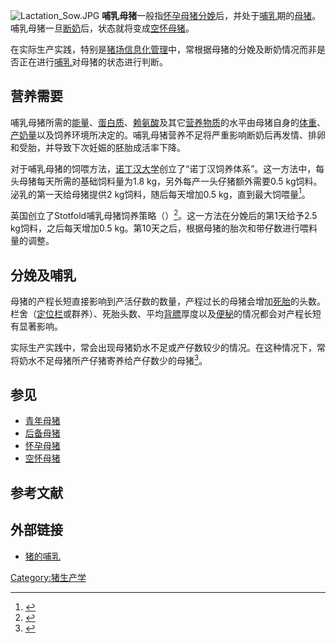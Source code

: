 [[File:Lactation_Sow.JPG|thumb]]
'''哺乳母猪'''一般指[[怀孕母猪|怀孕母猪]][[分娩|分娩]]后，并处于[[哺乳|哺乳]]期的[[母猪|母猪]]。哺乳母猪一旦[[断奶|断奶]]后，状态就将变成[[空怀母猪|空怀母猪]]。

在实际生产实践，特别是[[猪场信息化管理|猪场信息化管理]]中，常根据母猪的分娩及断奶情况而非是否正在进行[[哺乳|哺乳]]对母猪的状态进行判断。

== 营养需要 ==
哺乳母猪所需的[[能量|能量]]、[[蛋白质|蛋白质]]、[[赖氨酸|赖氨酸]]及其它[[营养物质|营养物质]]的水平由母猪自身的[[体重|体重]]、[[产奶量|产奶量]]以及饲养环境所决定的。哺乳母猪营养不足将严重影响断奶后再发情、排卵和受胎，并导致下次妊娠的胚胎成活率下降。

对于哺乳母猪的饲喂方法，[[诺丁汉大学|诺丁汉大学]]创立了“诺丁汉饲养体系”。这一方法中，每头母猪每天所需的基础饲料量为1.8 kg，另外每产一头仔猪额外需要0.5 kg饲料。泌乳的第一天给母猪提供2 kg饲料，随后每天增加0.5 kg，直到最大饲喂量<ref>{{cite book|author=WH Close|coauthors=DJA Cole|title=Nutrition of Sows and Boars|publisher={{le|诺丁汉大学出版社|Nottingham University Press}}|date=2003-06-30|edition=1|isbn=978-1897676530|language=en}}</ref>。

英国创立了Stotfold哺乳母猪饲养策略（{{lang|en|Stotfold sow lactation feeding strategy}}）<ref>{{cite book|author=John Carr|title=Garth Pig Stockmanship Standards|publisher=5M Enterprises|date=1998-05-01|chapter=Stotfold Lactation Feed Scale|isbn=978-0953015092|url=http://www.thepigsite.com/stockstds/20/stotfold-lactation-feed-scale|accessdate=2010-05-18|language=en|archive-url=https://web.archive.org/web/20111025192123/http://www.thepigsite.com/stockstds/20/stotfold-lactation-feed-scale|archive-date=2011-10-25|dead-url=yes}}</ref>。这一方法在分娩后的第1天给予2.5 kg饲料，之后每天增加0.5 kg。第10天之后，根据母猪的胎次和带仔数进行喂料量的调整。

== 分娩及哺乳 ==
母猪的产程长短直接影响到产活仔数的数量，产程过长的母猪会增加[[死胎|死胎]]的头数。栏舍（[[定位栏|定位栏]]或群养）、死胎头数、平均[[背膘|背膘]]厚度以及[[便秘|便秘]]的情况都会对产程长短有显著影响。

实际生产实践中，常会出现母猪奶水不足或产仔数较少的情况。在这种情况下，常将奶水不足母猪所产仔猪寄养给产仔数少的母猪<ref>{{cite journal|author=Claudio Oliviero|coauthors=Mari Heinonen, Anna Valros, Olli Peltoniemi|title=Environmental and sow-related factors affecting the duration of farrowing|journal=animal reproduction science|volume=119|issue=1|pages=85-91|doi=10.1016/j.anireprosci.2009.12.009|url=http://www.animalreproductionscience.com/article/S0378-4320%2809%2900301-7/abstract|accessdate=2010年7月8日|date=2009-12-14}}{{Dead link|date=2018年7月 |bot=InternetArchiveBot |fix-attempted=no }}</ref>。

==参见==
* [[青年母猪|青年母猪]]
* [[后备母猪|后备母猪]]
* [[怀孕母猪|怀孕母猪]]
* [[空怀母猪|空怀母猪]]

==参考文献==
<div class="references-small">
<references></references>
</div>

== 外部链接 ==
*{{en}}[https://web.archive.org/web/20071015051855/http://classes.ansci.uiuc.edu/ansc438/Lactation/swine.html 猪的哺乳]

[[Category:猪生产学|Category:猪生产学]]